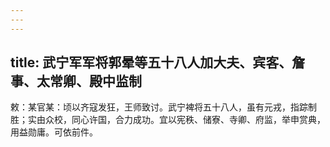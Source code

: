 ```yaml
---
---
---
```

title: 武宁军军将郭晕等五十八人加大夫、宾客、詹事、太常卿、殿中监制
---



敕：某官某：顷以齐寇发狂，王师致讨。武宁裨将五十八人，虽有元戎，指踪制胜；实由众校，同心许国，合力成功。宜以宪秩、储寮、寺卿、府监，举申赏典，用益勋庸。可依前件。